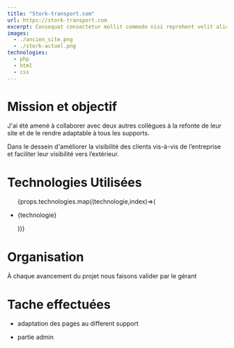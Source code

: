 ```yaml
---
title: "Stork-transport.com"
url: https://stork-transport.com
excerpt: Consequat consectetur mollit commodo nisi reprehent velit aliqua quis nisi laborum.
images: 
  - ./ancien_site.png
  - ./stork-actuel.png
technologies:
  - php
  - html
  - css
---
```

# Mission et objectif

J'ai été amené à collaborer avec  deux autres collègues à la refonte de leur site et de le rendre  adaptable à tous les supports.

​Dans le dessein d'améliorer la visibilité des clients vis-à-vis de l’entreprise et faciliter leur visibilité vers l’extérieur.
 
  
 
# Technologies Utilisées

<ul>
 {props.technologies.map((technologie,index)=>(
    <li key={index}>
       <p>{technologie}</p> 
      </li>
 ))} 
 </ul>
 

# Organisation

À chaque avancement du projet nous  faisons valider par le gérant
 
# Tache effectuées

- adaptation des pages au different support

- partie admin